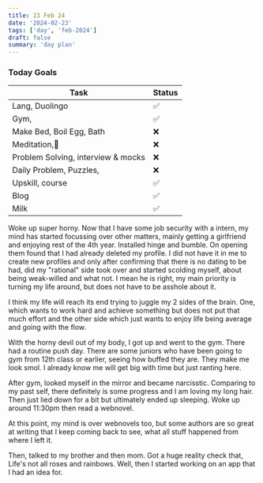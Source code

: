 ```yaml
---
title: 23 Feb 24
date: '2024-02-23'
tags: ['day', 'feb-2024']
draft: false
summary: 'day plan'
---
```


### Today Goals

| Task                               | Status |
| ---------------------------------- | ------ |
| Lang, Duolingo                     | ✅     |
| Gym,                               | ✅     |
| Make Bed, Boil Egg, Bath           | ❌     |
| Meditation,🙏                      | ❌     |
| Problem Solving, interview & mocks | ❌     |
| Daily Problem, Puzzles,            | ❌     |
| Upskill, course                    | ✅     |
| Blog                               | ✅     |
| Milk                               | ✅     |

Woke up super horny. Now that I have some job security with a intern, my mind has started focussing over other matters, mainly getting a girlfriend and enjoying rest of the 4th year. Installed hinge and bumble. On opening them found that I had already deleted my profile. I did not have it in me to create new profiles and only after confirming
that there is no dating to be had, did my "rational" side took over and started scolding myself, about being weak-willed and what not. I mean he is right, my main priority is turning my life around, but does not have to be asshole about it.

I think my life will reach its end trying to juggle my 2 sides of the brain. One, which wants to work hard and achieve something but does not put that much effort and the other side which just wants to enjoy life being average and going with the flow.

With the horny devil out of my body, I got up and went to the gym. There had a routine push day. There are some juniors who have been going to gym from 12th class or earlier,
seeing how buffed they are. They make me look smol. I already know me will get big with time but just ranting here.

After gym, looked myself in the mirror and became narcisstic. Comparing to my past self, there definitely is some progress and I am loving my long hair.
Then just lied down for a bit but ultimately ended up sleeping. Woke up around 11:30pm then read a webnovel.

At this point, my mind is over webnovels too, but some authors are so great at writing that I keep coming back to see, what all stuff happened from where I left it.

Then, talked to my brother and then mom. Got a huge reality check that, Life's not all roses and rainbows. Well, then I started working on an app that I had an idea for.
